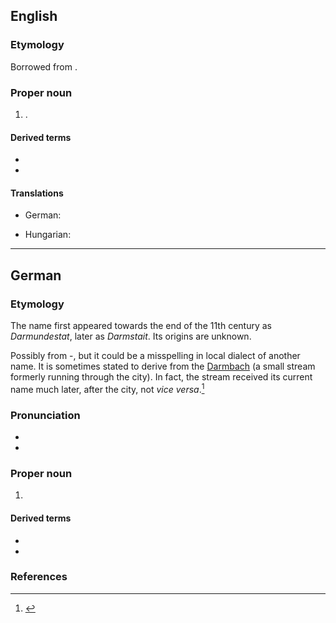 ==English==
{{wikipedia}}

===Etymology===
Borrowed from {{bor|en|de|Darmstadt}}.

===Proper noun===
{{en-proper noun}}

# {{place|en|independent city|s/Hesse|c/Germany}}.

====Derived terms====
* {{l|en|darmstadtate}}
* {{l|en|darmstadtium}}

====Translations====
{{trans-top|city}}
* German: {{t+|de|Darmstadt|n}}
{{trans-mid}}
* Hungarian: {{t+|hu|Darmstadt}}
{{trans-bottom}}

----

==German==
{{wikipedia|lang=de}}

===Etymology===
The name first appeared towards the end of the 11th century as ''Darmundestat'', later as ''Darmstait''. Its origins are unknown.

Possibly from {{noncog|gml|dar|Dar}}-{{m|gml|mund|t=Boggy Headlands}}, but it could be a misspelling in local dialect of another name. It is sometimes stated to derive from the [[w:Darmbach|Darmbach]] (a small stream formerly running through the city). In fact, the stream received its current name much later, after the city, not ''vice versa''.<ref>{{cite-journal|url=http://www.darmbach.de/Projekt/documents/Wokommterherwowillerhin.pdf|title=Wo kommt er her, wo will er hin?|journal=Darmstädter Echo|date=3 December 2007|accessdate=28 July 2015|lang=de|first=Klaus|last=Honold}}</ref>

===Pronunciation===
* {{IPA|de|/daʁmʃtat/}}
* {{audio|de|De-Darmstadt.ogg|Audio}}

===Proper noun===
{{de-proper noun|n|Darmstadts}}

# {{place|de|independent city|s/Hesse|c/Germany|t1=Darmstadt}}

====Derived terms====
* {{l|de|Darmstädter}}
* {{l|de|darmstädtisch}}

===References===
<references />